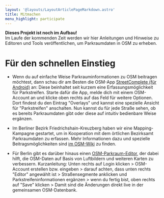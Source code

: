 ```yaml
---
layout: '@layouts/LayoutArticlePageMarkdown.astro'
title: Mitmachen
menu_highlight: participate
---
```



<Notice colorClass="bg-orange-100" className="my-10">
  <strong>Dieses Projekt ist noch im Aufbau!</strong>
  <br />
  Im Laufe der kommenden Zeit werden wir hier Anleitungen und Hinweise zu Editoren und Tools
  veröffentlichen, um Parkraumdaten in OSM zu erheben.
</Notice>

# Für den schnellen Einstieg

- Wenn du auf einfache Weise Parkrauminformationen zu OSM beitragen möchtest, dann schau dir am Besten die OSM-App [StreetComplete (für Android)](https://play.google.com/store/apps/details?id=de.westnordost.streetcomplete&hl=de&gl=US) an: Diese beinhaltet seit kurzem eine Erfassungsmöglichkeit für Parkstreifen. Starte dafür die App, melde dich mit einem OSM-Account an und klicke oben rechts auf das Feld für weitere Optionen. Dort findest du den Eintrag "Overlays" und kannst eine spezielle Ansicht für "Parkstreifen" anschalten. Nun kannst du für jede Straße sehen, ob es bereits Parkraumdaten gibt oder diese auf intuitiv bedienbare Weise ergänzen.

- Im Berliner Bezirk Friedrichshain-Kreuzberg haben wir eine Mapping-Kampagne gestartet, um in Kooperation mit dem örtlichen Bezirksamt Parkraumdaten zu erfassen. Mehr Informationen dazu und spezielle Beitragsmöglichkeiten sind [im OSM-Wiki](https://wiki.openstreetmap.org/wiki/Berlin/Verkehrswende/Parkraum/Mapping_Kampagne_Xhain) zu finden.

- Für Berlin gibt es darüber hinaus einen [OSM-Parkraum-Editor](https://tordans.github.io/parking-lanes/#19/52.48830/13.39410), der dabei hilft, die OSM-Daten auf Basis von Luftbildern und weiteren Karten zu verbessern. Kurzanleitung: Unten rechts auf Login klicken > OSM-Account erstellen bzw. eingeben > darauf achten, dass unten rechts "Editor" angewählt ist > Straßensegmente anklicken und Parkstreifeninformationen ergänzen > wenn du fertig bist, oben rechts auf "Save" klicken > Damit sind die Änderungen direkt live in der gemeinsamen OSM-Datenbank.
